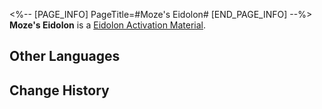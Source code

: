 <%-- [PAGE_INFO]
PageTitle=#Moze's Eidolon#
[END_PAGE_INFO] --%>
{{Item Infobox
|id          = 11223
|image       = Item Moze's Eidolon.png{{subst:void|<!--$UPLOAD:<<SpriteOutput/ItemFigures/11001.png>-<Item Moze's Eidolon.png>-<Item Icons>>-->}}
|type        = Eidolon Activation Material
|invCategory = 
|rarity      = 4
|effect      = 
|description = Material for raising Moze's Eidolon Level.
}}
'''Moze's Eidolon''' is a [[Eidolon Activation Material]].

==Other Languages==
{{Other Languages
|en   = Moze's Eidolon
|zhs  = 【貊泽】的星魂
|zht  = 【貊澤】的星魂
|ja   = 「モゼ」の星魂
|ko   = [맥택]의 성혼
|es   = Eidolon de Moze
|fr   = Eidolon de Moze
|ru   = Эйдолон Моцзэ
|th   = Eidolon ของ Moze
|vi   = Tinh Hồn Của Moze
|de   = Mozes Eidolon
|id   = Moze's Eidolon
|pt   = Eidolon de Moze
}}

==Change History==
{{Change History|2.5}}